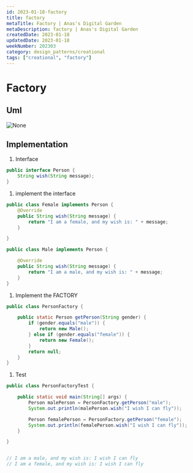 ```yaml
---
id: 2023-01-18-factory
title: factory
metaTitle: Factory | Anas's Digital Garden
metaDescription: factory | Anas's Digital Garden
createdDate: 2023-01-18
updatedDate: 2023-01-18
weekNumber: 202303
category: design_patterns/creational
tags: ["creational", "factory"]
---
```


# Factory

## Uml

![None](../UMLs/factory.png)

## Implementation

1. Interface

```java
public interface Person {
    String wish(String message);
}
```

1. implement the interface

```java
public class Female implements Person {
    @Override
    public String wish(String message) {
        return "I am a female, and my wish is: " + message;
    }

}
```

```java
public class Male implements Person {

    @Override
    public String wish(String message) {
        return "I am a male, and my wish is: " + message;
    }
}
```

1. Implement the FACTORY

```java
public class PersonFactory {

    public static Person getPerson(String gender) {
        if (gender.equals("male")) {
            return new Male();
        } else if (gender.equals("female")) {
            return new Female();
        }
        return null;
    }
}
```

1. Test

```java
public class PersonFactoryTest {

    public static void main(String[] args) {
        Person malePerson = PersonFactory.getPerson("male");
        System.out.println(malePerson.wish("I wish I can fly"));

        Person femalePerson = PersonFactory.getPerson("female");
        System.out.println(femalePerson.wish("I wish I can fly"));
    }

}


// I am a male, and my wish is: I wish I can fly
// I am a female, and my wish is: I wish I can fly
```
